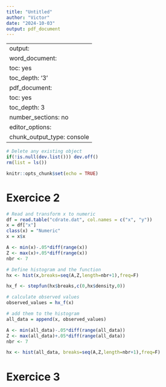 ```yaml
---
title: "Untitled"
author: "Victor"
date: "2024-10-03"
output: pdf_document
---
```

---
output:
  word_document:
    toc: yes
    toc_depth: '3'
  pdf_document:
    toc: yes
    toc_depth: 3
    number_sections: no
editor_options:
  chunk_output_type: console
---

```r
# Delete any existing object
if(!is.null(dev.list())) dev.off()
rm(list = ls())

knitr::opts_chunk$set(echo = TRUE)

```

# Exercice 2

```r
# Read and transform x to numeric
df = read.table("cdrate.dat", col.names = c("x", "y"))
x = df["x"]
class(x) = "Numeric"
x = x$x

A <- min(x)-.05*diff(range(x))
Z <- max(x)+.05*diff(range(x))
nbr <- 7

# Define histogram and the function
hx <- hist(x,breaks=seq(A,Z,length=nbr+1),freq=F)

hx_f <- stepfun(hx$breaks,c(0,hx$density,0))
```

```r
# calculate observed values
observed_values = hx_f(x)

# add them to the histogram
all_data = append(x, observed_values)

A <- min(all_data)-.05*diff(range(all_data))
Z <- max(all_data)+.05*diff(range(all_data))
nbr <- 7

hx <- hist(all_data, breaks=seq(A,Z,length=nbr+1),freq=F)
```

# Exercice 3

```r

```



